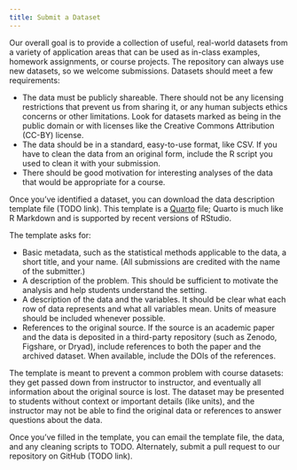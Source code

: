 ```yaml
---
title: Submit a Dataset
---
```


Our overall goal is to provide a collection of useful, real-world datasets from
a variety of application areas that can be used as in-class examples, homework
assignments, or course projects. The repository can always use new datasets, so
we welcome submissions. Datasets should meet a few requirements:

- The data must be publicly shareable. There should not be any licensing
  restrictions that prevent us from sharing it, or any human subjects ethics
  concerns or other limitations. Look for datasets marked as being in the public
  domain or with licenses like the Creative Commons Attribution (CC-BY) license.
- The data should be in a standard, easy-to-use format, like CSV. If you have to
  clean the data from an original form, include the R script you used to clean
  it with your submission.
- There should be good motivation for interesting analyses of the data that
  would be appropriate for a course.


Once you've identified a dataset, you can download the data description template
file (TODO link). This template is a [Quarto](https://quarto.org/docs/guide/)
file; Quarto is much like R Markdown and is supported by recent versions of
RStudio.

The template asks for:

- Basic metadata, such as the statistical methods applicable to the data, a
  short title, and your name. (All submissions are credited with the name of the
  submitter.)
- A description of the problem. This should be sufficient to motivate the
  analysis and help students understand the setting.
- A description of the data and the variables. It should be clear what each row
  of data represents and what all variables mean. Units of measure should be
  included whenever possible.
- References to the original source. If the source is an academic paper and the
  data is deposited in a third-party repository (such as Zenodo, Figshare, or
  Dryad), include references to both the paper and the archived dataset. When
  available, include the DOIs of the references.

The template is meant to prevent a common problem with course datasets: they get
passed down from instructor to instructor, and eventually all information about
the original source is lost. The dataset may be presented to students without
context or important details (like units), and the instructor may not be able to
find the original data or references to answer questions about the data.

Once you've filled in the template, you can email the template file, the data,
and any cleaning scripts to TODO. Alternately, submit a pull request to our
repository on GitHub (TODO link).
